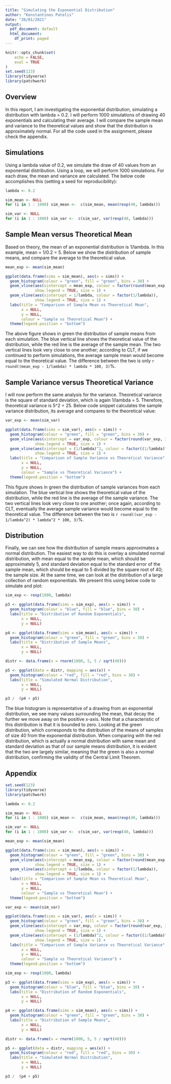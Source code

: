 ```yaml
---
title: "Simulating the Exponential Distribution"
author: "Konstantinos Patelis"
date: "26/01/2021"
output:
  pdf_document: default
  html_document:
    df_print: paged
---
```


```r
knitr::opts_chunk$set(
	echo = FALSE, 
	eval = TRUE
)
set.seed(123)
library(tidyverse)
library(patchwork)
```

## Overview

In this report, I am investigating the exponential distribution, simulating a distribution with lambda = 0.2. I will perform 1000 simulations of drawing 40 exponentials and calculating their average. I will compare the sample mean and variance to the theoretical values and show that the distribution is approximately normal. For all the code used in the assignment, please check the appendix. 

## Simulations

Using a lambda value of 0.2, we simulate the draw of 40 values from an exponential distribution. Using a loop, we will perform 1000 simulations. For each draw, the mean and variance are calculated. The below code accomplishes this (setting a seed for reproducibility):

```r
lambda <- 0.2

sim_mean <- NULL
for (i in 1 : 1000) sim_mean <-  c(sim_mean, mean(rexp(40, lambda)))

sim_var <- NULL
for (i in 1 : 1000) sim_var <-  c(sim_var, var(rexp(40, lambda)))
```

## Sample Mean versus Theoretical Mean

Based on theory, the mean of an exponential distribution is 1/lambda. In this example, mean = 1/0.2 = 5. Below we show the distribution of sample means, and compare the average to the theoretical value.

```r
mean_exp <- mean(sim_mean)

ggplot(data.frame(sims = sim_mean), aes(x = sims)) + 
  geom_histogram(colour = "green", fill = "green", bins = 30) + 
  geom_vline(aes(xintercept = mean_exp, colour = factor(round(mean_exp, 3))), 
             show.legend = TRUE, size = 1) + 
  geom_vline(aes(xintercept = 1/lambda, colour = factor(1/lambda)), 
             show.legend = TRUE, size = 1) + 
  labs(title = "Comparison of Sample Mean vs Theoretical Mean", 
       x = NULL, 
       y = NULL, 
       colour = "Sample vs Theoretical Mean") + 
  theme(legend.position = "bottom")
```

The above figure shows in green the distribution of sample means from each simulation. The blue vertical line shows the theoretical value of the distribution, while the red line is the average of the sample mean. The two vertical lines look very close to one another; according to CLT, if we continued to perform simulations, the average sample mean would become equal to the theoretical value. The difference between the two is only `r round((mean_exp - 1/lambda) * lambda * 100, 3)`%.

## Sample Variance versus Theoretical Variance

I will now perform the same analysis for the variance. Theoretical variance is the square of standard deviation, which is again 1/lambda = 5. Therefore, theoretical variance is 5^2 = 25. Below code snippet calculates the sample variance distribution, its average and compares to the theoretical value:

```r
var_exp <- mean(sim_var)

ggplot(data.frame(sims = sim_var), aes(x = sims)) + 
  geom_histogram(colour = "green", fill = "green", bins = 30) + 
  geom_vline(aes(xintercept = var_exp, colour = factor(round(var_exp, 3))), 
             show.legend = TRUE, size = 1) + 
  geom_vline(aes(xintercept = (1/lambda)^2, colour = factor((1/lambda)^2)), 
             show.legend = TRUE, size = 1) + 
  labs(title = "Comparison of Sample Variance vs Theoretical Variance", 
       x = NULL, 
       y = NULL, 
       colour = "Sample vs Theoretical Variance") + 
  theme(legend.position = "bottom")
```

This figure shows in green the distribution of sample variances from each simulation. The blue vertical line shows the theoretical value of the distribution, while the red line is the average of the sample variance. The two vertical lines look very close to one another; once again, according to CLT, eventually the average sample variance would become equal to the theoretical value. The difference between the two is `r round((var_exp - 1/lambda^2) * lambda^2 * 100, 3)`%.

## Distribution

Finally, we can see how the distribution of sample means approximates a normal distribution. The easiest way to do this is overlay a simulated normal distribution, with mean equal to the sample mean, which should be approximately 5, and standard deviation equal to the standard error of the sample mean, which should be equal to 5 divided by the square root of 40; the sample size. At the same time, we can look at the distribution of a large collection of random exponentials. We present this using below code to simulate and plot:

```r

sim_exp <- rexp(1000, lambda)

p3 <- ggplot(data.frame(sims = sim_exp), aes(x = sims)) + 
  geom_histogram(colour = "blue", fill = "blue", bins = 30) + 
  labs(title = "Distribution of Random Exponentials", 
       x = NULL, 
       y = NULL)

p4 <- ggplot(data.frame(sims = sim_mean), aes(x = sims)) + 
  geom_histogram(colour = "green", fill = "green", bins = 30) + 
  labs(title = "Distribution of Sample Means", 
       x = NULL, 
       y = NULL)

distr <- data.frame(x = rnorm(1000, 5, 5 / sqrt(40)))

p5 <- ggplot(data = distr, mapping = aes(x)) + 
  geom_histogram(colour = "red", fill = "red", bins = 30) +
  labs(title = "Simulated Normal Distribution", 
       x = NULL, 
       y = NULL)

p3 /  (p4 + p5)
```

The blue histogram is representative of a drawing from an exponential distribution, we see many values surrounding the mean, that decay the further we move away on the positive x-axis. Note that a characteristic of this distribution is that it is bounded to zero. Looking at the green distribution, which corresponds to the distribution of the means of samples of size 40 from the exponential distribution. When comparing with the red distribution, which is actually a normal distribution with same mean and standard deviation as that of our sample means distribution, it is evident that the two are largely similar, meaning that the green is also a normal distribution, confirming the validity of the Central Limit Theorem.

## Appendix

```r
set.seed(123)
library(tidyverse)
library(patchwork)

lambda <- 0.2

sim_mean <- NULL
for (i in 1 : 1000) sim_mean <-  c(sim_mean, mean(rexp(40, lambda)))

sim_var <- NULL
for (i in 1 : 1000) sim_var <-  c(sim_var, var(rexp(40, lambda)))

mean_exp <- mean(sim_mean)

ggplot(data.frame(sims = sim_mean), aes(x = sims)) + 
  geom_histogram(colour = "green", fill = "green", bins = 30) + 
  geom_vline(aes(xintercept = mean_exp, colour = factor(round(mean_exp, 3))), 
             show.legend = TRUE, size = 1) + 
  geom_vline(aes(xintercept = 1/lambda, colour = factor(1/lambda)), 
             show.legend = TRUE, size = 1) + 
  labs(title = "Comparison of Sample Mean vs Theoretical Mean", 
       x = NULL, 
       y = NULL, 
       colour = "Sample vs Theoretical Mean") + 
  theme(legend.position = "bottom")

var_exp <- mean(sim_var)

ggplot(data.frame(sims = sim_var), aes(x = sims)) + 
  geom_histogram(colour = "green", fill = "green", bins = 30) + 
  geom_vline(aes(xintercept = var_exp, colour = factor(round(var_exp, 3))), 
             show.legend = TRUE, size = 1) + 
  geom_vline(aes(xintercept = (1/lambda)^2, colour = factor((1/lambda)^2)), 
             show.legend = TRUE, size = 1) + 
  labs(title = "Comparison of Sample Variance vs Theoretical Variance", 
       x = NULL, 
       y = NULL, 
       colour = "Sample vs Theoretical Variance") + 
  theme(legend.position = "bottom")

sim_exp <- rexp(1000, lambda)

p3 <- ggplot(data.frame(sims = sim_exp), aes(x = sims)) + 
  geom_histogram(colour = "blue", fill = "blue", bins = 30) + 
  labs(title = "Distribution of Random Exponentials", 
       x = NULL, 
       y = NULL)

p4 <- ggplot(data.frame(sims = sim_mean), aes(x = sims)) + 
  geom_histogram(colour = "green", fill = "green", bins = 30) + 
  labs(title = "Distribution of Sample Means", 
       x = NULL, 
       y = NULL)

distr <- data.frame(x = rnorm(1000, 5, 5 / sqrt(40)))

p5 <- ggplot(data = distr, mapping = aes(x)) + 
  geom_histogram(colour = "red", fill = "red", bins = 30) +
  labs(title = "Simulated Normal Distribution", 
       x = NULL, 
       y = NULL)

p3 /  (p4 + p5)
```
